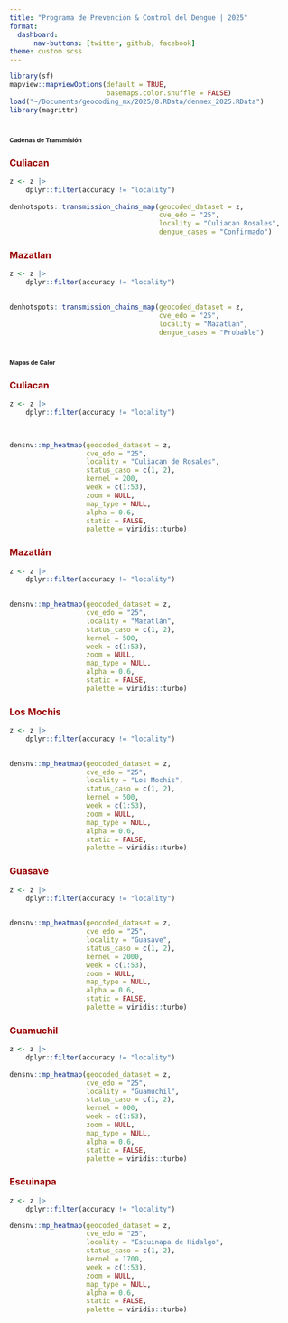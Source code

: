 ```yaml
---
title: "Programa de Prevención & Control del Dengue | 2025"
format: 
  dashboard:
      nav-buttons: [twitter, github, facebook]
theme: custom.scss
---
```


```r
library(sf)
mapview::mapviewOptions(default = TRUE,
                        basemaps.color.shuffle = FALSE)
load("~/Documents/geocoding_mx/2025/8.RData/denmex_2025.RData")
library(magrittr)
```



# [**Cadenas de Transmisión**]{style="font-size:8pt"}

::: panel-tabset

### [**Culiacan**]{style="color:#990000"}

```r
z <- z |>
    dplyr::filter(accuracy != "locality")
    
denhotspots::transmission_chains_map(geocoded_dataset = z,
                                     cve_edo = "25",
                                     locality = "Culiacan Rosales",
                                     dengue_cases = "Confirmado")
```


### [**Mazatlan**]{style="color:#990000"}

```r
z <- z |>
    dplyr::filter(accuracy != "locality")
    

denhotspots::transmission_chains_map(geocoded_dataset = z,
                                     cve_edo = "25",
                                     locality = "Mazatlan",
                                     dengue_cases = "Probable")
```


:::


# [**Mapas de Calor**]{style="font-size:8pt"}

::: panel-tabset

### [**Culiacan**]{style="color:#990000"}

```r

z <- z |>
    dplyr::filter(accuracy != "locality")
    


densnv::mp_heatmap(geocoded_dataset = z,
                   cve_edo = "25",
                   locality = "Culiacan de Rosales",
                   status_caso = c(1, 2),
                   kernel = 200,
                   week = c(1:53),
                   zoom = NULL,
                   map_type = NULL,
                   alpha = 0.6,
                   static = FALSE,
                   palette = viridis::turbo)
```



### [**Mazatlán**]{style="color:#990000"}

```r

z <- z |>
    dplyr::filter(accuracy != "locality")
    

densnv::mp_heatmap(geocoded_dataset = z,
                   cve_edo = "25",
                   locality = "Mazatlán",
                   status_caso = c(1, 2),
                   kernel = 500,
                   week = c(1:53),
                   zoom = NULL,
                   map_type = NULL,
                   alpha = 0.6,
                   static = FALSE,
                   palette = viridis::turbo)
```

### [**Los Mochis**]{style="color:#990000"}

```r

z <- z |>
    dplyr::filter(accuracy != "locality")
    

densnv::mp_heatmap(geocoded_dataset = z,
                   cve_edo = "25",
                   locality = "Los Mochis",
                   status_caso = c(1, 2),
                   kernel = 500,
                   week = c(1:53),
                   zoom = NULL,
                   map_type = NULL,
                   alpha = 0.6,
                   static = FALSE,
                   palette = viridis::turbo)
```


### [**Guasave**]{style="color:#990000"}

```r

z <- z |>
    dplyr::filter(accuracy != "locality")
    

densnv::mp_heatmap(geocoded_dataset = z,
                   cve_edo = "25",
                   locality = "Guasave",
                   status_caso = c(1, 2),
                   kernel = 2000,
                   week = c(1:53),
                   zoom = NULL,
                   map_type = NULL,
                   alpha = 0.6,
                   static = FALSE,
                   palette = viridis::turbo)
```


### [**Guamuchil**]{style="color:#990000"}

```r
z <- z |>
    dplyr::filter(accuracy != "locality")
  
densnv::mp_heatmap(geocoded_dataset = z,
                   cve_edo = "25",
                   locality = "Guamuchil",
                   status_caso = c(1, 2),
                   kernel = 000,
                   week = c(1:53),
                   zoom = NULL,
                   map_type = NULL,
                   alpha = 0.6,
                   static = FALSE,
                   palette = viridis::turbo)
```


### [**Escuinapa**]{style="color:#990000"}

```r
z <- z |>
    dplyr::filter(accuracy != "locality")

densnv::mp_heatmap(geocoded_dataset = z,
                   cve_edo = "25",
                   locality = "Escuinapa de Hidalgo",
                   status_caso = c(1, 2),
                   kernel = 1700,
                   week = c(1:53),
                   zoom = NULL,
                   map_type = NULL,
                   alpha = 0.6,
                   static = FALSE,
                   palette = viridis::turbo)
```



:::

